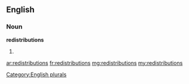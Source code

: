 ==English==

===Noun===
'''redistributions'''

# {{plural of|redistribution}}

[[Category:English plurals]]

[[ar:redistributions]]
[[fr:redistributions]]
[[mg:redistributions]]
[[my:redistributions]]